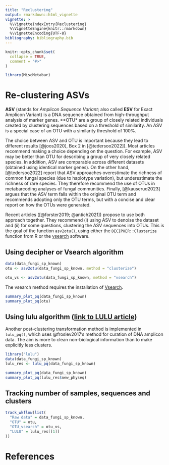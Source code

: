 ```yaml
---
title: "Reclustering"
output: rmarkdown::html_vignette
vignette: >
  %\VignetteIndexEntry{Reclustering}
  %\VignetteEngine{knitr::rmarkdown}
  %\VignetteEncoding{UTF-8}
bibliography: bibliography.bib
---
```


```r
knitr::opts_chunk$set(
  collapse = TRUE,
  comment = "#>"
)
```

```r
library(MiscMetabar)
```

# Re-clustering ASVs

**ASV** (stands for *Amplicon Sequence Variant*; also called **ESV** for Exact Amplicon Variant) is a DNA sequence obtained from high-throughput analysis of marker genes. **OTU* are a group of closely related individuals created by clustering sequences based on a threshold of similarity. An ASV is a special case of an OTU with a similarity threshold of 100%.

The choice between ASV and OTU is important because they lead to different results [@joos2020], Box 2 in [@tedersoo2022]). Most articles recommend making a choice depending on the question. For example, ASV may be better than OTU for describing a group of very closely related species. In addition, ASV are comparable across different datasets (obtained using identical marker genes). On the other hand, [@tedersoo2022] report that ASV approaches overestimate the richness of common fungal species (due to haplotype variation), but underestimate the richness of rare species.  They therefore recommend the use of OTUs in metabarcoding analyses of fungal communities. Finally, [@kauserud2023] argues that the ASV term falls within the original OTU term and recommends adopting  only the OTU terms, but with a concise and clear report on how the OTUs were generated.

Recent articles ([@forster2019; @antich2021]) propose to use both approach together. They recommend (i) using ASV to denoise the dataset and (ii) for some questions, clustering the ASV sequences into OTUs. This is the goal of the function `asv2otu()`, using either the `DECIPHER::Clusterize` function from R or the [vsearch](https://github.com/torognes/vsearch) software. 

## Using decipher or Vsearch algorithm
```r
data(data_fungi_sp_known)
otu <- asv2otu(data_fungi_sp_known, method = "clusterize")
```

```r
otu_vs <- asv2otu(data_fungi_sp_known, method = "vsearch")
```

The vsearch method requires the installation of [Vsearch](https://github.com/torognes/vsearch).

```r
summary_plot_pq(data_fungi_sp_known)
summary_plot_pq(otu)
```

## Using lulu algorithm ([link to LULU article](https://www.nature.com/articles/s41467-017-01312-x))

Another post-clustering transformation method is implemented in `lulu_pq()`, which uses @froslev2017's method for curation of DNA amplicon data. The aim is more to clean non-biological information than to make explicitly less clusters.

```r
library("lulu")
data(data_fungi_sp_known)
lulu_res <- lulu_pq(data_fungi_sp_known)
```

```r
summary_plot_pq(data_fungi_sp_known)
summary_plot_pq(lulu_res$new_physeq)
```

## Tracking number of samples, sequences and clusters

```r
track_wkflow(list(
  "Raw data" = data_fungi_sp_known,
  "OTU" = otu,
  "OTU_vsearch" = otu_vs,
  "LULU" = lulu_res[[1]]
))
```

# References